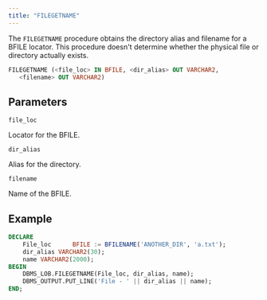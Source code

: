 ```yaml
---
title: "FILEGETNAME"
---
```


The `FILEGETNAME` procedure obtains the directory alias and filename for a BFILE locator. This procedure doesn't determine whether the physical file or directory actually exists.

```sql
FILEGETNAME (<file_loc> IN BFILE, <dir_alias> OUT VARCHAR2, 
   <filename> OUT VARCHAR2)
```

## Parameters

`file_loc`

 Locator for the BFILE.

 `dir_alias`

 Alias for the directory.

`filename`

 Name of the BFILE.

## Example

``` sql
DECLARE
    File_loc      BFILE := BFILENAME('ANOTHER_DIR', 'a.txt');
    dir_alias VARCHAR2(30);
    name VARCHAR2(2000);
BEGIN
    DBMS_LOB.FILEGETNAME(File_loc, dir_alias, name);
    DBMS_OUTPUT.PUT_LINE('File - ' || dir_alias || name);
END;
```